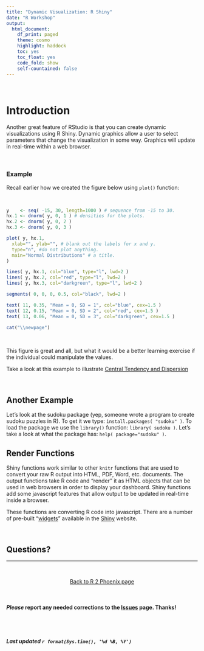 ```yaml
---
title: "Dynamic Visualization: R Shiny"
date: "R Workshop"
output: 
  html_document:
    df_print: paged
    theme: cosmo
    highlight: haddock
    toc: yes
    toc_float: yes
    code_fold: show
    self-countained: false
---
```


<br>

# **Introduction**  
Another great feature of RStudio is that you can create dynamic visualizations using R Shiny. Dynamic graphics allow a user to select parameters that change the visualization in some way. Graphics will update in real-time within a web browser.

<br>

### Example

Recall earlier how we created the figure below using `plot()` function:

<br> 

```r

y    <- seq( -15, 30, length=1000 ) # sequence from -15 to 30. 
hx.1 <- dnorm( y, 0, 1 ) # densities for the plots.
hx.2 <- dnorm( y, 0, 2 )
hx.3 <- dnorm( y, 0, 3 )

plot( y, hx.1,
  xlab="", ylab="", # blank out the labels for x and y.
  type="n", #do not plot anything.
  main="Normal Distributions" # a title.
)

lines( y, hx.1, col="blue", type="l", lwd=2 )
lines( y, hx.2, col="red", type="l", lwd=2 )
lines( y, hx.3, col="darkgreen", type="l", lwd=2 )

segments( 0, 0, 0, 0.5, col="black", lwd=2 )

text( 11, 0.35, "Mean = 0, SD = 1", col="blue", cex=1.5 )
text( 12, 0.15, "Mean = 0, SD = 2", col="red", cex=1.5 )
text( 13, 0.06, "Mean = 0, SD = 3", col="darkgreen", cex=1.5 )

```

```r

cat("\\newpage")

```

<br>

This figure is great and all, but what it would be a better learning exercise if the individual could manipulate the values.

Take a look at this example to illustrate [Central Tendency and Dispersion](https://jacobtnyoung.shinyapps.io/R-shiny-example/)

<br>

## **Another Example**

Let’s look at the sudoku package (yep, someone wrote a program to create sudoku puzzles in R). To get it we type: `install.packages( "sudoku" )`. To load the package we use the `library()` function: `library( sudoku )`. Let’s take a look at what the package has: `help( package="sudoku" )`.

## **Render Functions**

Shiny functions work similar to other `knitr` functions that are used to convert your raw R output into HTML, PDF, Word, etc. documents. 
The output functions take R code and “render” it as HTML objects that can be used in web browsers in order to display your dashboard. Shiny functions add some javascript features that allow output to be updated in real-time inside a browser.

These functions are converting R code into javascript. There are a number of pre-built "[widgets](https://shiny.posit.co/r/gallery/widgets/widget-gallery/)" available in the [Shiny](https://shiny.posit.co/) website. 

<br>

## **Questions?**
  
____

<br>

<p align="center">
[Back to R 2 Phoenix page](https://jacobtnyoung.github.io/R2PhX/)
</p>

<br>
  
#### ***Please*** report any needed corrections to the [Issues](https://github.com/jacobtnyoung/RWorkshop/issues) page. Thanks!
  
<br>
<br>
  
###### ***Last updated `r format(Sys.time(), '%d %B, %Y')`***